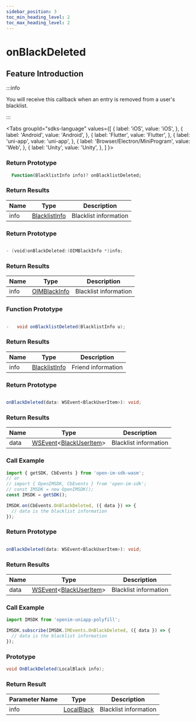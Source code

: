 ```yaml
---
sidebar_position: 3
toc_min_heading_level: 2
toc_max_heading_level: 2
---
```


# onBlackDeleted

## Feature Introduction

:::info

You will receive this callback when an entry is removed from a user's blacklist.

:::

<Tabs
groupId="sdks-language"
values={[
{ label: 'iOS', value: 'iOS', },
{ label: 'Android', value: 'Android', },
{ label: 'Flutter', value: 'Flutter', },
{ label: 'uni-app', value: 'uni-app', },
{ label: 'Browser/Electron/MiniProgram', value: 'Web', },
{ label: 'Unity', value: 'Unity', },
]
}>

<TabItem value="Flutter">

### Return Prototype

```dart showLineNumbers
  Function(BlacklistInfo info)? onBlacklistDeleted;
```

### Return Results

| Name | Type                                                  | Description        |
| ---- | ----------------------------------------------------- | ------------------ |
| info | [BlacklistInfo](/class/friend/blackInfo.mdx) | Blacklist information |

</TabItem>

<TabItem value="iOS">

### Return Prototype

```swift showLineNumbers

- (void)onBlackDeleted:(OIMBlackInfo *)info;

```

### Return Results

| Name | Type                                                 | Description        |
| ---- | ---------------------------------------------------- | ------------------ |
| info | [OIMBlackInfo](/class/friend/blackInfo.mdx) | Blacklist information |

</TabItem>

<TabItem value="Android">

### Function Prototype

```Java showLineNumbers

-   void onBlacklistDeleted(BlacklistInfo u);

```

### Return Results

| Name | Type                                                  | Description        |
| ---- | ----------------------------------------------------- | ------------------ |
| info | [BlacklistInfo](/class/friend/blackInfo.mdx) | Friend information |

</TabItem>

<TabItem value="Web">

### Return Prototype

```ts showLineNumbers

onBlackDeleted(data: WSEvent<BlackUserItem>): void;

```

### Return Results

| Name | Type                                                                                           | Description        |
| ---- | ---------------------------------------------------------------------------------------------- | ------------------ |
| data | [WSEvent](/class/response.mdx)<[BlackUserItem](/class/friend/blackInfo.mdx)> | Blacklist information |

### Call Example

```js showLineNumbers
import { getSDK, CbEvents } from 'open-im-sdk-wasm';
// or
// import { OpenIMSDK, CbEvents } from 'open-im-sdk';
// const IMSDK = new OpenIMSDK();
const IMSDK = getSDK();

IMSDK.on(CbEvents.OnBlackDeleted, ({ data }) => {
  // data is the blacklist information
});
```

</TabItem>

<TabItem value="uni-app">

### Return Prototype

```ts showLineNumbers

onBlackDeleted(data: WSEvent<BlackUserItem>): void;

```

### Return Results

| Name | Type                                                                                           | Description        |
| ---- | ---------------------------------------------------------------------------------------------- | ------------------ |
| data | [WSEvent](/class/response.mdx)<[BlackUserItem](/class/friend/blackInfo.mdx)> | Blacklist information |

### Call Example

```js showLineNumbers
import IMSDK from 'openim-uniapp-polyfill';

IMSDK.subscribe(IMSDK.IMEvents.OnBlackDeleted, ({ data }) => {
  // data is the blacklist information
});
```

</TabItem>

<TabItem value="Unity">

### Prototype

```C# showLineNumbers
void OnBlackDeleted(LocalBlack info);
```

### Return Result

| Parameter Name  | Type                                                  | Description     |
| ---- | ----------------------------------------------------- | -------- |
| info | [LocalBlack](/class/friend/blackInfo.mdx) |  Blacklist information  |

</TabItem>

</Tabs>